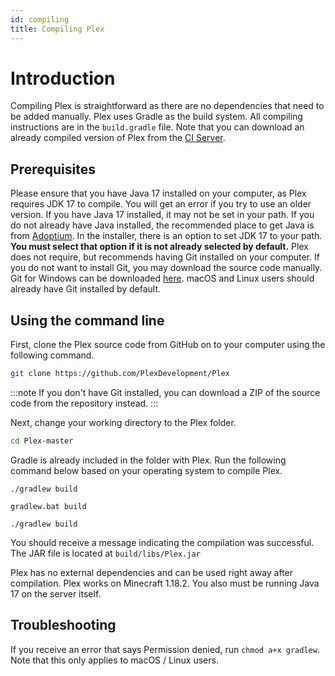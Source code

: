 ```yaml
---
id: compiling
title: Compiling Plex
---
```



# Introduction
Compiling Plex is straightforward as there are no dependencies that need to be added manually. Plex uses Gradle as the build system. All compiling instructions are in the ```build.gradle``` file. Note that you can download an already compiled version of Plex from the [CI Server](https://ci.plex.us.org).

## Prerequisites
Please ensure that you have Java 17 installed on your computer, as Plex requires JDK 17 to compile. You will get an error if you try to use an older version.
If you have Java 17 installed, it may not be set in your path. If you do not already have Java installed, the recommended place to get Java is from [Adoptium](https://adoptium.net/). In the installer, there is an option to set JDK 17 to your path. **You must select that option if it is not already selected by default.**
Plex does not require, but recommends having Git installed on your computer. If you do not want to install Git, you may download the source code manually. Git for Windows can be downloaded [here](https://git-scm.com). macOS and Linux users should already have Git installed by default.

## Using the command line
First, clone the Plex source code from GitHub on to your computer using the following command.
```bash
git clone https://github.com/PlexDevelopment/Plex
```

:::note
If you don't have Git installed, you can download a ZIP of the source code from the repository instead.
:::

Next, change your working directory to the Plex folder.

```bash
cd Plex-master
```

Gradle is already included in the folder with Plex. Run the following command below based on your operating system to compile Plex.
<Tabs>
<TabItem value="macOS" label = "macOS" default>

	./gradlew build

</TabItem>
<TabItem value="Windows" label="Windows">

	gradlew.bat build

</TabItem>
<TabItem value="Linux" label="Linux">

	./gradlew build

</TabItem>
</Tabs>

You should receive a message indicating the compilation was successful. The JAR file is located at ```build/libs/Plex.jar```

Plex has no external dependencies and can be used right away after compilation. Plex works on Minecraft 1.18.2. You also must be running Java 17 on the server itself.

## Troubleshooting
If you receive an error that says Permission denied, run `chmod a+x gradlew`. Note that this only applies to macOS / Linux users.